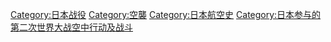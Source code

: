 [[Category:日本战役|Category:日本战役]]
[[Category:空襲|Category:空襲]]
[[Category:日本航空史|Category:日本航空史]]
[[Category:日本参与的第二次世界大战空中行动及战斗|Category:日本参与的第二次世界大战空中行动及战斗]]
